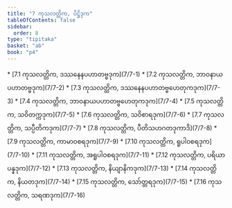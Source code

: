 ```yaml
---
title: "7 ကုသလတ္တိက, ပိဋ္ဌိဒုက"
tableOfContents: false
sidebar:
  order: 8
type: "tipitaka"
basket: "ab"
book: "p4"
---
```



<DynamicBreadcrumb />



<TableOfContents book="p4" section="7">
* [7.1 ကုသလတ္တိက, ဒဿနေနပဟာတဗ္ဗဒုက](7/7-1)
* [7.2 ကုသလတ္တိက, ဘာဝနာယပဟာတဗ္ဗဒုက](7/7-2)
* [7.3 ကုသလတ္တိက, ဒဿနေနပဟာတဗ္ဗဟေတုကဒုက](7/7-3)
* [7.4 ကုသလတ္တိက, ဘာဝနာယပဟာတဗ္ဗဟေတုကဒုက](7/7-4)
* [7.5 ကုသလတ္တိက, သဝိတက္ကဒုက](7/7-5)
* [7.6 ကုသလတ္တိက, သဝိစာရဒုက](7/7-6)
* [7.7 ကုသလတ္တိက, သပ္ပီတိကဒုက](7/7-7)
* [7.8 ကုသလတ္တိက, ပီတိသဟဂတဒုကာဒိ](7/7-8)
* [7.9 ကုသလတ္တိက, ကာမာဝစရဒုက](7/7-9)
* [7.10 ကုသလတ္တိက, ရူပါဝစရဒုက](7/7-10)
* [7.11 ကုသလတ္တိက, အရူပါဝစရဒုက](7/7-11)
* [7.12 ကုသလတ္တိက, ပရိယာပန္နဒုက](7/7-12)
* [7.13 ကုသလတ္တိက, နိယျာနိကဒုက](7/7-13)
* [7.14 ကုသလတ္တိက, နိယတဒုက](7/7-14)
* [7.15 ကုသလတ္တိက, သော်တ္တရဒုက](7/7-15)
* [7.16 ကုသလတ္တိက, သရဏဒုက](7/7-16)
</TableOfContents>